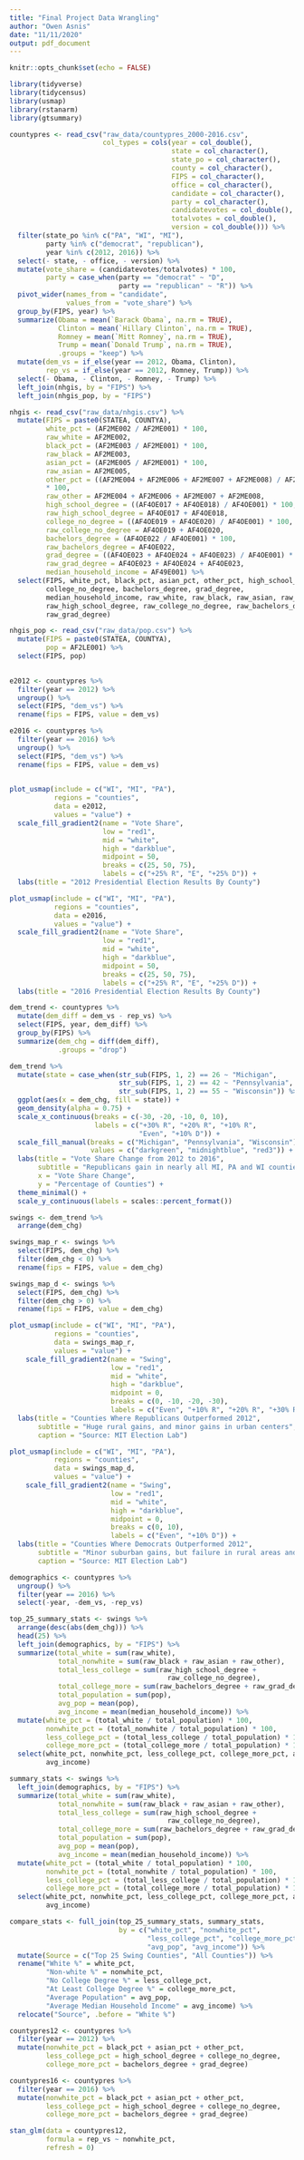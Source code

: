 ```yaml
---
title: "Final Project Data Wrangling"
author: "Owen Asnis"
date: "11/11/2020"
output: pdf_document
---
```


```r
knitr::opts_chunk$set(echo = FALSE)

library(tidyverse)
library(tidycensus)
library(usmap)
library(rstanarm)
library(gtsummary)

```

```r

countypres <- read_csv("raw_data/countypres_2000-2016.csv", 
                       col_types = cols(year = col_double(),
                                        state = col_character(),
                                        state_po = col_character(),
                                        county = col_character(),
                                        FIPS = col_character(),
                                        office = col_character(),
                                        candidate = col_character(),
                                        party = col_character(),
                                        candidatevotes = col_double(),
                                        totalvotes = col_double(),
                                        version = col_double())) %>%
  filter(state_po %in% c("PA", "WI", "MI"), 
         party %in% c("democrat", "republican"), 
         year %in% c(2012, 2016)) %>% 
  select(- state, - office, - version) %>% 
  mutate(vote_share = (candidatevotes/totalvotes) * 100, 
         party = case_when(party == "democrat" ~ "D", 
                           party == "republican" ~ "R")) %>%
  pivot_wider(names_from = "candidate", 
              values_from = "vote_share") %>% 
  group_by(FIPS, year) %>% 
  summarize(Obama = mean(`Barack Obama`, na.rm = TRUE), 
            Clinton = mean(`Hillary Clinton`, na.rm = TRUE),
            Romney = mean(`Mitt Romney`, na.rm = TRUE), 
            Trump = mean(`Donald Trump`, na.rm = TRUE),
            .groups = "keep") %>% 
  mutate(dem_vs = if_else(year == 2012, Obama, Clinton), 
         rep_vs = if_else(year == 2012, Romney, Trump)) %>% 
  select(- Obama, - Clinton, - Romney, - Trump) %>% 
  left_join(nhgis, by = "FIPS") %>% 
  left_join(nhgis_pop, by = "FIPS")

```

```r

nhgis <- read_csv("raw_data/nhgis.csv") %>% 
  mutate(FIPS = paste0(STATEA, COUNTYA), 
         white_pct = (AF2ME002 / AF2ME001) * 100,
         raw_white = AF2ME002, 
         black_pct = (AF2ME003 / AF2ME001) * 100, 
         raw_black = AF2ME003, 
         asian_pct = (AF2ME005 / AF2ME001) * 100,
         raw_asian = AF2ME005, 
         other_pct = ((AF2ME004 + AF2ME006 + AF2ME007 + AF2ME008) / AF2ME001) 
         * 100,
         raw_other = AF2ME004 + AF2ME006 + AF2ME007 + AF2ME008, 
         high_school_degree = ((AF4OE017 + AF4OE018) / AF4OE001) * 100,
         raw_high_school_degree = AF4OE017 + AF4OE018, 
         college_no_degree = ((AF4OE019 + AF4OE020) / AF4OE001) * 100,
         raw_college_no_degree = AF4OE019 + AF4OE020, 
         bachelors_degree = (AF4OE022 / AF4OE001) * 100, 
         raw_bachelors_degree = AF4OE022, 
         grad_degree = ((AF4OE023 + AF4OE024 + AF4OE023) / AF4OE001) * 100,
         raw_grad_degree = AF4OE023 + AF4OE024 + AF4OE023,  
         median_household_income = AF49E001) %>% 
  select(FIPS, white_pct, black_pct, asian_pct, other_pct, high_school_degree, 
         college_no_degree, bachelors_degree, grad_degree, 
         median_household_income, raw_white, raw_black, raw_asian, raw_other, 
         raw_high_school_degree, raw_college_no_degree, raw_bachelors_degree, 
         raw_grad_degree)

nhgis_pop <- read_csv("raw_data/pop.csv") %>%  
  mutate(FIPS = paste0(STATEA, COUNTYA), 
         pop = AF2LE001) %>% 
  select(FIPS, pop)
    
```


```r

e2012 <- countypres %>% 
  filter(year == 2012) %>% 
  ungroup() %>% 
  select(FIPS, "dem_vs") %>% 
  rename(fips = FIPS, value = dem_vs)

e2016 <- countypres %>% 
  filter(year == 2016) %>% 
  ungroup() %>% 
  select(FIPS, "dem_vs") %>%
  rename(fips = FIPS, value = dem_vs)
  

plot_usmap(include = c("WI", "MI", "PA"), 
           regions = "counties", 
           data = e2012, 
           values = "value") + 
  scale_fill_gradient2(name = "Vote Share", 
                       low = "red1",
                       mid = "white",
                       high = "darkblue", 
                       midpoint = 50, 
                       breaks = c(25, 50, 75), 
                       labels = c("+25% R", "E", "+25% D")) + 
  labs(title = "2012 Presidential Election Results By County") 

plot_usmap(include = c("WI", "MI", "PA"), 
           regions = "counties", 
           data = e2016, 
           values = "value") + 
  scale_fill_gradient2(name = "Vote Share", 
                       low = "red1",
                       mid = "white",
                       high = "darkblue", 
                       midpoint = 50, 
                       breaks = c(25, 50, 75), 
                       labels = c("+25% R", "E", "+25% D")) + 
  labs(title = "2016 Presidential Election Results By County") 

```

```r

dem_trend <- countypres %>%
  mutate(dem_diff = dem_vs - rep_vs) %>%  
  select(FIPS, year, dem_diff) %>% 
  group_by(FIPS) %>% 
  summarize(dem_chg = diff(dem_diff), 
            .groups = "drop") 

dem_trend %>% 
  mutate(state = case_when(str_sub(FIPS, 1, 2) == 26 ~ "Michigan", 
                           str_sub(FIPS, 1, 2) == 42 ~ "Pennsylvania", 
                           str_sub(FIPS, 1, 2) == 55 ~ "Wisconsin")) %>%
  ggplot(aes(x = dem_chg, fill = state)) + 
  geom_density(alpha = 0.75) + 
  scale_x_continuous(breaks = c(-30, -20, -10, 0, 10), 
                     labels = c("+30% R", "+20% R", "+10% R", 
                                "Even", "+10% D")) + 
  scale_fill_manual(breaks = c("Michigan", "Pennsylvania", "Wisconsin"), 
                    values = c("darkgreen", "midnightblue", "red3")) +
  labs(title = "Vote Share Change from 2012 to 2016", 
       subtitle = "Republicans gain in nearly all MI, PA and WI counties", 
       x = "Vote Share Change", 
       y = "Percentage of Counties") + 
  theme_minimal() + 
  scale_y_continuous(labels = scales::percent_format())

```

```r

swings <- dem_trend %>% 
  arrange(dem_chg)

swings_map_r <- swings %>% 
  select(FIPS, dem_chg) %>% 
  filter(dem_chg < 0) %>% 
  rename(fips = FIPS, value = dem_chg)

swings_map_d <- swings %>% 
  select(FIPS, dem_chg) %>% 
  filter(dem_chg > 0) %>% 
  rename(fips = FIPS, value = dem_chg)

plot_usmap(include = c("WI", "MI", "PA"), 
           regions = "counties", 
           data = swings_map_r, 
           values = "value") + 
    scale_fill_gradient2(name = "Swing", 
                         low = "red1",
                         mid = "white",
                         high = "darkblue", 
                         midpoint = 0, 
                         breaks = c(0, -10, -20, -30), 
                         labels = c("Even", "+10% R", "+20% R", "+30% R")) + 
  labs(title = "Counties Where Republicans Outperformed 2012", 
       subtitle = "Huge rural gains, and minor gains in urban centers", 
       caption = "Source: MIT Election Lab")

plot_usmap(include = c("WI", "MI", "PA"), 
           regions = "counties", 
           data = swings_map_d, 
           values = "value") + 
    scale_fill_gradient2(name = "Swing", 
                         low = "red1",
                         mid = "white",
                         high = "darkblue", 
                         midpoint = 0, 
                         breaks = c(0, 10), 
                         labels = c("Even", "+10% D")) + 
  labs(title = "Counties Where Democrats Outperformed 2012", 
       subtitle = "Minor suburban gains, but failure in rural areas and urban centers", 
       caption = "Source: MIT Election Lab")

```

```r

demographics <- countypres %>% 
  ungroup() %>% 
  filter(year == 2016) %>% 
  select(-year, -dem_vs, -rep_vs) 

top_25_summary_stats <- swings %>% 
  arrange(desc(abs(dem_chg))) %>% 
  head(25) %>% 
  left_join(demographics, by = "FIPS") %>% 
  summarize(total_white = sum(raw_white), 
            total_nonwhite = sum(raw_black + raw_asian + raw_other), 
            total_less_college = sum(raw_high_school_degree + 
                                       raw_college_no_degree), 
            total_college_more = sum(raw_bachelors_degree + raw_grad_degree), 
            total_population = sum(pop), 
            avg_pop = mean(pop), 
            avg_income = mean(median_household_income)) %>% 
  mutate(white_pct = (total_white / total_population) * 100, 
         nonwhite_pct = (total_nonwhite / total_population) * 100, 
         less_college_pct = (total_less_college / total_population) * 100, 
         college_more_pct = (total_college_more / total_population) * 100) %>%  
  select(white_pct, nonwhite_pct, less_college_pct, college_more_pct, avg_pop, 
         avg_income)

summary_stats <- swings %>% 
  left_join(demographics, by = "FIPS") %>% 
  summarize(total_white = sum(raw_white), 
            total_nonwhite = sum(raw_black + raw_asian + raw_other), 
            total_less_college = sum(raw_high_school_degree + 
                                       raw_college_no_degree), 
            total_college_more = sum(raw_bachelors_degree + raw_grad_degree), 
            total_population = sum(pop), 
            avg_pop = mean(pop),
            avg_income = mean(median_household_income)) %>% 
  mutate(white_pct = (total_white / total_population) * 100, 
         nonwhite_pct = (total_nonwhite / total_population) * 100, 
         less_college_pct = (total_less_college / total_population) * 100, 
         college_more_pct = (total_college_more / total_population) * 100) %>%  
  select(white_pct, nonwhite_pct, less_college_pct, college_more_pct, avg_pop, 
         avg_income)

compare_stats <- full_join(top_25_summary_stats, summary_stats, 
                           by = c("white_pct", "nonwhite_pct", 
                                  "less_college_pct", "college_more_pct", 
                                  "avg_pop", "avg_income")) %>% 
  mutate(Source = c("Top 25 Swing Counties", "All Counties")) %>% 
  rename("White %" = white_pct, 
         "Non-white %" = nonwhite_pct, 
         "No College Degree %" = less_college_pct, 
         "At Least College Degree %" = college_more_pct, 
         "Average Population" = avg_pop, 
         "Average Median Household Income" = avg_income) %>% 
  relocate("Source", .before = "White %")

```

```r

countypres12 <- countypres %>% 
  filter(year == 2012) %>% 
  mutate(nonwhite_pct = black_pct + asian_pct + other_pct, 
         less_college_pct = high_school_degree + college_no_degree, 
         college_more_pct = bachelors_degree + grad_degree)

countypres16 <- countypres %>% 
  filter(year == 2016) %>% 
  mutate(nonwhite_pct = black_pct + asian_pct + other_pct, 
         less_college_pct = high_school_degree + college_no_degree, 
         college_more_pct = bachelors_degree + grad_degree)

stan_glm(data = countypres12, 
         formula = rep_vs ~ nonwhite_pct, 
         refresh = 0)

```
